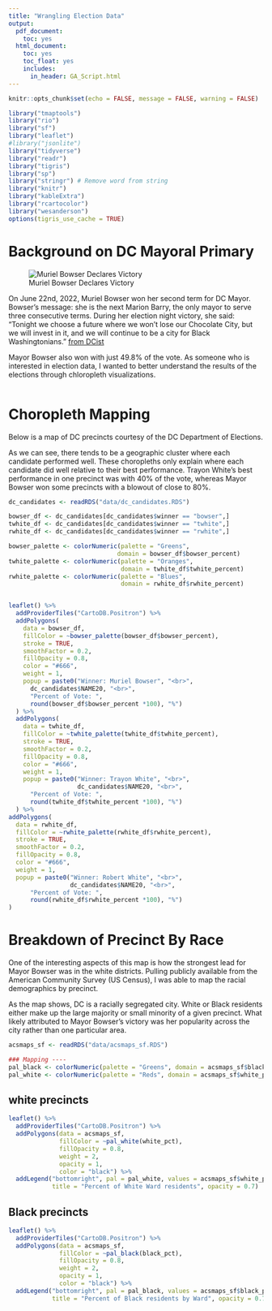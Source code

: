 ```yaml
---
title: "Wrangling Election Data"
output:
  pdf_document:
    toc: yes
  html_document:
    toc: yes
    toc_float: yes
    includes:
      in_header: GA_Script.html
---
```


```r
knitr::opts_chunk$set(echo = FALSE, message = FALSE, warning = FALSE)
```

```r
library("tmaptools")
library("rio")
library("sf")
library("leaflet")
#library("jsonlite")
library("tidyverse")
library("readr")
library("tigris")
library("sp")
library("stringr") # Remove word from string
library("knitr")
library("kableExtra")
library("rcartocolor")
library("wesanderson")
options(tigris_use_cache = TRUE)

```
# Background on DC Mayoral Primary


![Muriel Bowser Declares Victory](https://dcist.com/wp-content/uploads/sites/3/2022/06/MurielBowser2-1536x1025.jpeg)

On June 22nd, 2022, Muriel Bowser won her second term for DC Mayor. Bowser's message: she is the next Marion Barry, the only mayor to serve three consecutive terms. During her election night victory, she said: "Tonight we choose a future where we won’t lose our Chocolate City, but we will invest in it, and we will continue to be a city for Black Washingtonians. ” [from DCist](https://dcist.com/story/22/06/21/dc-2022-primary-election-results-bowser-victory/)

Mayor Bowser also won with just 49.8% of the vote. As someone who is interested in election data, I wanted to better understand the results of the elections through chloropleth visualizations. 


```r


```


# Choropleth Mapping 

Below is a map of DC precincts courtesy of the DC Department of Elections.

As we can see, there tends to be a geographic cluster where each candidate performed well. These choropleths only explain where each candidate did well relative to their best performance. Trayon White's best performance in one precinct was with 40% of the vote, whereas Mayor Bowser won some precincts with a blowout of close to 80%.


```r

dc_candidates <- readRDS("data/dc_candidates.RDS")

bowser_df <- dc_candidates[dc_candidates$winner == "bowser",]
twhite_df <- dc_candidates[dc_candidates$winner == "twhite",]
rwhite_df <- dc_candidates[dc_candidates$winner == "rwhite",]

bowser_palette <- colorNumeric(palette = "Greens", 
                              domain = bowser_df$bowser_percent)
twhite_palette <- colorNumeric(palette = "Oranges", 
                               domain = twhite_df$twhite_percent)
rwhite_palette <- colorNumeric(palette = "Blues", 
                               domain = rwhite_df$rwhite_percent)


leaflet() %>%
  addProviderTiles("CartoDB.Positron") %>%
  addPolygons(
    data = bowser_df,
    fillColor = ~bowser_palette(bowser_df$bowser_percent),
    stroke = TRUE,
    smoothFactor = 0.2,
    fillOpacity = 0.8,
    color = "#666",
    weight = 1,
    popup = paste0("Winner: Muriel Bowser", "<br>",
      dc_candidates$NAME20, "<br>",
      "Percent of Vote: ", 
      round(bowser_df$bowser_percent *100), "%") 
  ) %>%
  addPolygons(
    data = twhite_df,
    fillColor = ~twhite_palette(twhite_df$twhite_percent),
    stroke = TRUE,
    smoothFactor = 0.2,
    fillOpacity = 0.8,
    color = "#666",
    weight = 1,
    popup = paste0("Winner: Trayon White", "<br>",
                   dc_candidates$NAME20, "<br>",
      "Percent of Vote: ", 
      round(twhite_df$twhite_percent *100), "%")
  ) %>% 
addPolygons(
  data = rwhite_df,
  fillColor = ~rwhite_palette(rwhite_df$rwhite_percent),
  stroke = TRUE,
  smoothFactor = 0.2,
  fillOpacity = 0.8,
  color = "#666",
  weight = 1, 
  popup = paste0("Winner: Robert White", "<br>",
                 dc_candidates$NAME20, "<br>",
      "Percent of Vote: ", 
      round(rwhite_df$rwhite_percent *100), "%")
)
```

# Breakdown of Precinct By Race {.tabset}

One of the interesting aspects of this map is how the strongest lead for Mayor Bowser was in the white districts. Pulling publicly available from the American Community Survey (US Census), I was able to map the racial demographics by precinct.

As the map shows, DC is a racially segregated city. White or Black residents either make up the large majority or small minority of a given precinct. What likely attributed to Mayor Bowser's victory was her popularity across the city rather than one particular area. 

```r

acsmaps_sf <- readRDS("data/acsmaps_sf.RDS")

### Mapping ----
pal_black <- colorNumeric(palette = "Greens", domain = acsmaps_sf$black_pct)
pal_white <- colorNumeric(palette = "Reds", domain = acsmaps_sf$white_pct)
```

## white precincts
```r
leaflet() %>% 
  addProviderTiles("CartoDB.Positron") %>% 
  addPolygons(data = acsmaps_sf,
              fillColor = ~pal_white(white_pct),
              fillOpacity = 0.8,
              weight = 2, 
              opacity = 1,
              color = "black") %>% 
  addLegend("bottomright", pal = pal_white, values = acsmaps_sf$white_pct, 
            title = "Percent of White Ward residents", opacity = 0.7)
```

## Black precincts
```r
leaflet() %>% 
  addProviderTiles("CartoDB.Positron") %>% 
  addPolygons(data = acsmaps_sf,
              fillColor = ~pal_black(black_pct),
              fillOpacity = 0.8,
              weight = 2, 
              opacity = 1,
              color = "black") %>% 
  addLegend("bottomright", pal = pal_black, values = acsmaps_sf$black_pct, 
            title = "Percent of Black residents by Ward", opacity = 0.7)
```
